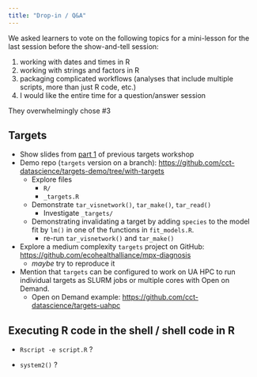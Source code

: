 ```yaml
---
title: "Drop-in / Q&A"
---
```


We asked learners to vote on the following topics for a mini-lesson for the last session before the show-and-tell session:

1.  working with dates and times in R
2.  working with strings and factors in R
3.  packaging complicated workflows (analyses that include multiple scripts, more than just R code, etc.)
4.  I would like the entire time for a question/answer session

They overwhelmingly chose #3

## Targets

-   Show slides from [part 1](https://viz.datascience.arizona.edu/targets-slides/slides.html#/part-1-context) of previous targets workshop
-   Demo repo (`targets` version on a branch): <https://github.com/cct-datascience/targets-demo/tree/with-targets>
    -   Explore files
        -   `R/`
        -   `_targets.R`
    -   Demonstrate `tar_visnetwork()`, `tar_make()`, `tar_read()`
        -   Investigate `_targets/`
    -   Demonstrating invalidating a target by adding `species` to the model fit by `lm()` in one of the functions in `fit_models.R`.
        -   re-run `tar_visnetwork()` and `tar_make()`
-   Explore a medium complexity `targets` project on GitHub: <https://github.com/ecohealthalliance/mpx-diagnosis>
    -   *maybe* try to reproduce it
-   Mention that `targets` can be configured to work on UA HPC to run individual targets as SLURM jobs or multiple cores with Open on Demand.
    -   Open on Demand example: <https://github.com/cct-datascience/targets-uahpc>

## Executing R code in the shell / shell code in R

-   `Rscript -e script.R` ?

-   `system2()` ?
